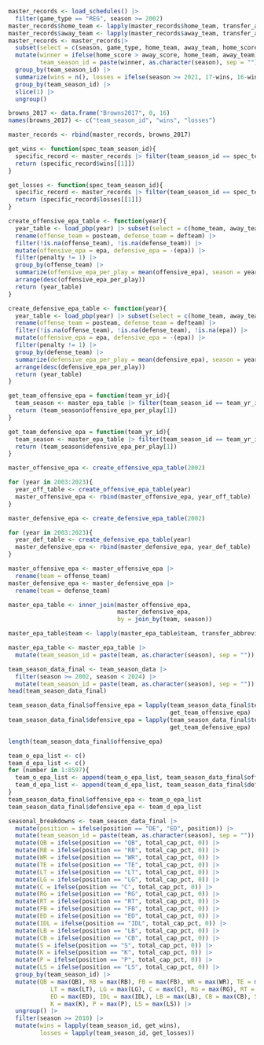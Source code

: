```r
master_records <- load_schedules() |> 
  filter(game_type == "REG", season >= 2002) 
master_records$home_team <- lapply(master_records$home_team, transfer_abbreviation)
master_records$away_team <- lapply(master_records$away_team, transfer_abbreviation)
master_records <- master_records|>
  subset(select = c(season, game_type, home_team, away_team, home_score, away_score)) |>
  mutate(winner = ifelse(home_score > away_score, home_team, away_team), 
         team_season_id = paste(winner, as.character(season), sep = "")) |>
  group_by(team_season_id) |>
  summarize(wins = n(), losses = ifelse(season >= 2021, 17-wins, 16-wins)) |>
  group_by(team_season_id) |>
  slice(1) |>
  ungroup()

browns_2017 <- data.frame("Browns2017", 0, 16)
names(browns_2017) <- c("team_season_id", "wins", "losses")

master_records <- rbind(master_records, browns_2017)
```

```r
get_wins <- function(spec_team_season_id){
  specific_record <- master_records |> filter(team_season_id == spec_team_season_id)
  return (specific_record$wins[[1]])
}
```

```r
get_losses <- function(spec_team_season_id){
  specific_record <- master_records |> filter(team_season_id == spec_team_season_id)
  return (specific_record$losses[[1]])
}
```


```r
create_offensive_epa_table <- function(year){
  year_table <- load_pbp(year) |> subset(select = c(home_team, away_team, posteam, posteam_type, defteam, play_type, epa, penalty)) |>
  rename(offense_team = posteam, defense_team = defteam) |>
  filter(!is.na(offense_team), !is.na(defense_team)) |>
  mutate(offensive_epa = epa, defensive_epa = -(epa)) |>
  filter(penalty != 1) |>
  group_by(offense_team) |>
  summarize(offensive_epa_per_play = mean(offensive_epa), season = year) |>
  arrange(desc(offensive_epa_per_play))
  return (year_table)
}
```

```r
create_defensive_epa_table <- function(year){
  year_table <- load_pbp(year) |> subset(select = c(home_team, away_team, posteam, posteam_type, defteam, play_type, epa, penalty)) |>
  rename(offense_team = posteam, defense_team = defteam) |>
  filter(!is.na(offense_team), !is.na(defense_team), !is.na(epa)) |>
  mutate(offensive_epa = epa, defensive_epa = -(epa)) |>
  filter(penalty != 1) |>
  group_by(defense_team) |>
  summarize(defensive_epa_per_play = mean(defensive_epa), season = year) |>
  arrange(desc(defensive_epa_per_play))
  return (year_table)
}
```


```r
get_team_offensive_epa = function(team_yr_id){
  team_season <- master_epa_table |> filter(team_season_id == team_yr_id)
  return (team_season$offensive_epa_per_play[1])
}
```

```r
get_team_defensive_epa = function(team_yr_id){
  team_season <- master_epa_table |> filter(team_season_id == team_yr_id)
  return (team_season$defensive_epa_per_play[1])
}
```



```r
master_offensive_epa <- create_offensive_epa_table(2002)
```


```r
for (year in 2003:2023){
  year_off_table <- create_offensive_epa_table(year)
  master_offensive_epa <- rbind(master_offensive_epa, year_off_table)
}
```


```r
master_defensive_epa <- create_defensive_epa_table(2002)
```

```r
for (year in 2003:2023){
  year_def_table <- create_defensive_epa_table(year)
  master_defensive_epa <- rbind(master_defensive_epa, year_def_table)
}
```

```r
master_offensive_epa <- master_offensive_epa |>
  rename(team = offense_team)
master_defensive_epa <- master_defensive_epa |>
  rename(team = defense_team)
```



```r
master_epa_table <- inner_join(master_offensive_epa, 
                               master_defensive_epa, 
                               by = join_by(team, season))
```

```r
master_epa_table$team <- lapply(master_epa_table$team, transfer_abbreviation)

```

```r
master_epa_table <- master_epa_table |>
  mutate(team_season_id = paste(team, as.character(season), sep = ""))
```



```r
team_season_data_final <- team_season_data |>
  filter(season >= 2002, season < 2024) |>
  mutate(team_season_id = paste(team, as.character(season), sep = ""))
head(team_season_data_final)
```

```r
team_season_data_final$offensive_epa = lapply(team_season_data_final$team_season_id, 
                                              get_team_offensive_epa)
team_season_data_final$defensive_epa = lapply(team_season_data_final$team_season_id, 
                                              get_team_defensive_epa)
```


```r
length(team_season_data_final$offensive_epa)
```


```r
team_o_epa_list <- c()
team_d_epa_list <- c()
for (number in 1:8597){
  team_o_epa_list <- append(team_o_epa_list, team_season_data_final$offensive_epa[[number]])
  team_d_epa_list <- append(team_d_epa_list, team_season_data_final$defensive_epa[[number]])
}
team_season_data_final$offensive_epa <- team_o_epa_list
team_season_data_final$defensive_epa <- team_d_epa_list
```


```r
seasonal_breakdowns <- team_season_data_final |>
  mutate(position = ifelse(position == "DE", "ED", position)) |>
  mutate(team_season_id = paste(team, as.character(season), sep = "")) |>
  mutate(QB = ifelse(position == "QB", total_cap_pct, 0)) |>
  mutate(RB = ifelse(position == "RB", total_cap_pct, 0)) |>
  mutate(WR = ifelse(position == "WR", total_cap_pct, 0)) |>
  mutate(TE = ifelse(position == "TE", total_cap_pct, 0)) |>
  mutate(LT = ifelse(position == "LT", total_cap_pct, 0)) |>
  mutate(LG = ifelse(position == "LG", total_cap_pct, 0)) |>
  mutate(C = ifelse(position == "C", total_cap_pct, 0)) |>
  mutate(RG = ifelse(position == "RG", total_cap_pct, 0)) |>
  mutate(RT = ifelse(position == "RT", total_cap_pct, 0)) |>
  mutate(FB = ifelse(position == "FB", total_cap_pct, 0)) |>
  mutate(ED = ifelse(position == "ED", total_cap_pct, 0)) |>
  mutate(IDL = ifelse(position == "IDL", total_cap_pct, 0)) |>
  mutate(LB = ifelse(position == "LB", total_cap_pct, 0)) |>
  mutate(CB = ifelse(position == "CB", total_cap_pct, 0)) |>
  mutate(S = ifelse(position == "S", total_cap_pct, 0)) |>
  mutate(K = ifelse(position == "K", total_cap_pct, 0)) |>
  mutate(P = ifelse(position == "P", total_cap_pct, 0)) |>
  mutate(LS = ifelse(position == "LS", total_cap_pct, 0)) |>
  group_by(team_season_id) |> 
  mutate(QB = max(QB), RB = max(RB), FB = max(FB), WR = max(WR), TE = max(TE), 
            LT = max(LT), LG = max(LG), C = max(C), RG = max(RG), RT = max(RT),
            ED = max(ED), IDL = max(IDL), LB = max(LB), CB = max(CB), S = max(S),
            K = max(K), P = max(P), LS = max(LS)) |>
  ungroup() |>
  filter(season >= 2010) |>
  mutate(wins = lapply(team_season_id, get_wins), 
         losses = lapply(team_season_id, get_losses))
           
```





